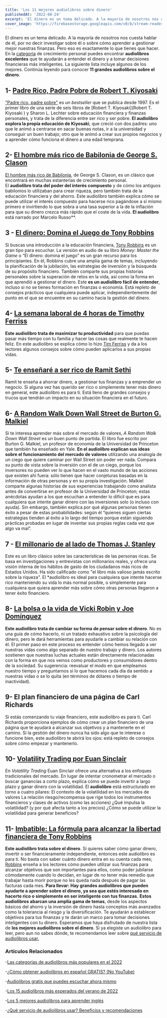 ```yaml
---
title: 'Los 11 mejores audiolibros sobre dinero'
publishedAt: '2022-08-24'
excerpt: 'El dinero es un tema delicado. A la mayoría de nosotros nos cuesta hablar de él, por no decir investigar sobre él o sobre cómo aprender a gestionar mejor nuestras finanzas...'
cover_image: 'https://firebasestorage.googleapis.com/v0/b/stream-readers-prod.appspot.com/o/blog_images%2Faudiolibros-sobre-dinero.jpg?alt=media&token=49da4453-2d44-480c-86d3-e4046a602424'
---
```


El dinero es un tema delicado. A la mayoría de nosotros nos cuesta hablar de él, por no decir investigar sobre él o sobre cómo aprender a gestionar mejor nuestras finanzas. 
Pero eso es exactamente lo que tienes que hacer. En la [categoría](https://www.streamreaders.com/blog/categorias-de-audiolibros-mas-populares) de crecimiento personal  puedes encontrar **audiolibros excelentes** que te ayudarán a entender el dinero y a tomar decisiones financieras más inteligentes. 
La siguiente lista incluye algunos de los mejores. Continúa leyendo para conocer **11 grandes audiolibros sobre el dinero**.

## 1- [Padre Rico, Padre Pobre de Robert T. Kiyosaki](https://amzn.to/3wmMBbb)
["Padre rico, padre pobre"](https://amzn.to/3wmMBbb) es un *bestseller* que se publica desde 1997. Es el primer libro de una serie de seis libros de [Robert T. Kiyosaki](Robert T. Kiyosaki ) y Sharon L. Lechter sobre educación financiera y finanzas personales, y trata de la diferencia entre ser rico y ser pobre.
**El audiolibro explora la propia educación de Kiyosaki**, que creció con dos padres: uno que le animó a centrarse en sacar buenas notas, ir a la universidad y conseguir un buen trabajo; otro que le animó a crear sus propios negocios y a aprender cómo funciona el dinero a una edad temprana.

## 2- [El hombre más rico de Babilonia de George S. Clason](https://amzn.to/3pziGsD)
[El hombre más rico de Babilonia](https://amzn.to/3pziGsD), de George S. Clason, es un clásico que encontrará en muchas estanterías de crecimiento personal.  
El **audiolibro trata del poder del interés compuesto** y de cómo los antiguos babilonios lo utilizaban para crear riqueza, pero también trata de la educación financiera y del ahorro.
Este audiolibro también explica cómo se puede utilizar el interés compuesto para hacerse rico pagándose a sí mismo primero e invirtiendo lo que sobra a una tasa superior a la de la inflación para que su dinero crezca más rápido que el coste de la vida.
**El audiolibro** está narrado por Marcelo Russo**. 

## 3 - [El dinero: Domina el Juego de Tony Robbins](https://amzn.to/3R4OFge)
Si buscas una introducción a la educación financiera, [Tony Robbins](https://amzn.to/3TaoQNm) es un gran tipo para escuchar. 
La versión en audio de su libro *Money: Master the Game* o “El dinero: domina el juego” es un gran recurso para los principiantes. En él, Robbins cubre una amplia gama de temas, incluyendo la planificación de la jubilación, las estrategias de inversión y la búsqueda de su propósito financiero. También comparte sus propias historias personales sobre la superación de retos en la vida, así como la forma en que aprendió a gestionar el dinero.
Este **es un audiolibro fácil de entender**, incluso si no se tienes formación en finanzas o economía. 
Está repleto de consejos prácticos que cualquiera puede aplicar, independientemente del punto en el que se encuentre en su camino hacia la gestión del dinero.

## 4- [La semana laboral de 4 horas de Timothy Ferriss](https://amzn.to/3QFQvnZ)
**Este audiolibro trata de maximizar tu productividad** para que puedas pasar más tiempo con tu familia y hacer las cosas que realmente te hacen feliz. 
En este audiolibro se explica cómo lo hizo [Tim Ferriss](https://amzn.to/3pCsQIV) y da a los lectores algunos consejos sobre cómo pueden aplicarlos a sus propias vidas.

## 5- [Te enseñaré a ser rico de Ramit Sethi](https://amzn.to/3Kdn0ay)
Ramit te enseña a ahorrar dinero, a gestionar tus finanzas y a emprender un negocio.
Si alguna vez has querido ser rico o simplemente tener más dinero en general, este audiolibro es para ti. Está lleno de grandes consejos y trucos que tendrán un impacto en su situación financiera en el futuro.

## 6- [A Random Walk Down Wall Street de Burton G. Malkiel](https://amzn.to/3T5OzGN)
Si te interesa aprender más sobre el mercado de valores, *A Random Walk Down Wall Street* es un buen punto de partida. 
El libro fue escrito por Burton G. Malkiel, un profesor de economía de la Universidad de Princeton que también ha enseñado en Yale.
**En el audiolibro explican sus ideas sobre el funcionamiento del mercado de valores** utilizando una analogía de un ciego que quiere caminar por Wall Street sin poder ver nada. 
Compara su punto de vista sobre la inversión con el de un ciego, porque los inversores no pueden ver lo que hacen en el vasto mundo de las acciones que existen ahí fuera: sólo tienen que hacer conjeturas basadas en la información de otras personas y en su propia investigación.
Malkiel comparte algunas historias de sus experiencias trabajando como analista antes de convertirse en profesor de la Universidad de Princeton; estas anécdotas ayudan a los que escuchan a entender lo difícil que es para cualquiera que intente ganar dinero con las inversiones solo (o incluso con ayuda). 
Sin embargo, también explica por qué algunas personas tienen éxito a pesar de estas probabilidades: según él “quienes siguen ciertas estrategias tienden al éxito a lo largo del tiempo porque están siguiendo prácticas probadas en lugar de inventar sus propias reglas cada vez que algo va mal”. 

## 7 - [El millonario de al lado de Thomas J. Stanley](https://amzn.to/3T5OMK5)
Este es un libro clásico sobre las características de las personas ricas. Se basa en investigaciones y entrevistas con millonarios reales, y ofrece una visión interna de los hábitos de gasto de los ciudadanos más ricos de Estados Unidos.
Ha sido calificado como "el libro más valioso jamás escrito sobre la riqueza". El *audiolibro es ideal para cualquiera que intente hacerse rico manteniendo su vida lo más normal posible, o simplemente para cualquiera que quiera aprender más sobre cómo otras personas llegaron a tener éxito financiero.

## 8- [La bolsa o la vida de Vicki Robin y Joe Domínguez](https://amzn.to/3Cs8WrM)
**Este audiolibro trata de cambiar su forma de pensar sobre el dinero**. No es una guía de cómo hacerlo, ni un tratado exhaustivo sobre la psicología del dinero, pero le dará herramientas para ayudarle a cambiar su relación con él.
El primer paso en este proceso es entender cómo hemos llegado a ver nuestras vidas como algo separado de nuestro trabajo y dinero. 
Los autores sostienen que nuestras luchas actuales están directamente relacionadas con la forma en que nos vemos como productores y consumidores dentro de la sociedad. 
Su sugerencia: reevaluar el modo en que empleamos nuestro tiempo y preguntarnos si lo que hacemos cada día da sentido a nuestras vidas o se lo quita (en términos de dólares o tiempo de inactividad).

## 9- El plan financiero de una página de Carl Richards
Si estás comenzando tu viaje financiero, este audiolibro es para ti. Carl Richards proporciona ejemplos de cómo crear un plan financiero de una página que te ayudará a alcanzar sus objetivos y a mantenerte en el camino. 
Si la gestión del dinero nunca ha sido algo que te interese o funcione bien, este audiolibro te abrirá los ojos: está repleto de consejos sobre cómo empezar y mantenerlo.

## 10- [Volatility Trading por Euan Sinclair](https://amzn.to/3AEfC4J)
En *Volatility Trading* Euan Sinclair ofrece una alternativa a los enfoques tradicionales del mercado. En lugar de intentar cronometrar el mercado o buscar ganancias a corto plazo, explica cómo se puede invertir a largo plazo y ganar dinero con la volatilidad.
El **audiolibro** está estructurado en torno a cuatro pilares:
El contexto de la volatilidad en los mercados de valores
La relación riesgo/recompensa que rige todos los instrumentos financieros y clases de activos (como las acciones)
¿Qué impulsa la volatilidad? (y por qué afecta tanto a los precios)
¿Cómo se puede utilizar la volatilidad para generar beneficios?

## 11- [Imbatible: La fórmula para alcanzar la libertad financiera de Tony Robbins](https://amzn.to/3wlVtxX)
**Este audiolibro trata sobre el dinero**. Si quieres saber cómo ganar dinero, invertir o ser financieramente independiente, entonces este audiolibro es para ti. 
No basta con saber cuánto dinero entra en su cuenta cada mes; [Robbins](https://amzn.to/3TaoQNm) enseña a los lectores cómo pueden utilizar sus finanzas para alcanzar objetivos que son importantes para ellos, como poder jubilarse cómodamente cuando lo decidan, en lugar de no tener más remedio que trabajar hasta morir porque no les queda nada después de pagar las facturas cada mes.
**Para llevar: Hay grandes audiolibros que pueden ayudarte a aprender sobre el dinero, ya sea que estés interesado en hacerte rico o simplemente en ser inteligente con tus finanzas.**
**Estos audiolibros abarcan una amplia gama de temas**, desde los aspectos básicos del ahorro y la inversión de dinero hasta conceptos más avanzados como la tolerancia al riesgo y la diversificación. Te ayudarán a establecer objetivos para tus finanzas y te darán un marco para tomar decisiones inteligentes con tu dinero.
Esperamos que haya disfrutado de nuestra lista de **los mejores audiolibros sobre el dinero**. Si ya elegiste un audiolibro para leer, pero aun no sabes dónde, te recomendamos leer sobre [qué servicio de audiolibros usar.](https://www.streamreaders.com/blog/que-servicio-de-audiolibros-usar)

### Artículos Relacionados

-[Las categorías de audiolibros más populares en el 2022](https://www.streamreaders.com/blog/categorias-de-audiolibros-mas-populares)

-[¿Cómo obtener audiolibros en español GRATIS? (No YouTube)](https://www.streamreaders.com/blog/como-obtener-audiolibros)

-[Audiolibros gratis que puedes escuchar ahora mismo](https://www.streamreaders.com/blog/audiolibros-gratis)

-[Los 15 audiolibros más esperados del verano de 2022](https://www.streamreaders.com/blog/los-15-audiolibros-mas-esperados)

-[Los 5 mejores audiolibros para aprender inglés](https://www.streamreaders.com/blog/los-5-mejores-audiolibros)

-[¿Qué servicio de audiolibros usar? Beneficios y recomendaciones](https://www.streamreaders.com/blog/que-servicio-de-audiolibros-usar)
